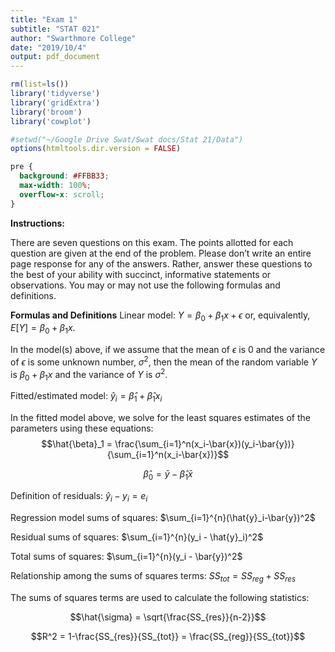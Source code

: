```yaml
---
title: "Exam 1"
subtitle: "STAT 021"
author: "Swarthmore College"
date: "2019/10/4"
output: pdf_document 
---
```


```r
rm(list=ls())
library('tidyverse')
library('gridExtra')
library('broom')
library('cowplot')

#setwd("~/Google Drive Swat/Swat docs/Stat 21/Data")
options(htmltools.dir.version = FALSE)
```

```css
pre {
  background: #FFBB33;
  max-width: 100%;
  overflow-x: scroll;
}
```


\begin{flushright}Name: $\underline{\hspace{5cm}}$ \end{flushright}



**Instructions:** 

There are seven questions on this exam. The points allotted for each question are given at the end of the problem. Please don't write an entire page response for any of the answers. Rather, answer these questions to the best of your ability with succinct, informative statements or observations. You may or may not use the following formulas and definitions.  



**Formulas and Definitions**
Linear model: $Y = \beta_0 + \beta_1 x + \epsilon$  or, equivalently, $E[Y] = \beta_0 + \beta_1 x$.


In the model(s) above, if we assume that the mean of $\epsilon$ is $0$ and the variance of $\epsilon$ is some unknown number, $\sigma^2$, then the mean of the random variable $Y$ is $\beta_0 + \beta_1x$ and the variance of $Y$ is $\sigma^2$.


Fitted/estimated model: $\hat{y}_{i} = \hat{\beta}_1 + \hat{\beta}_1x_i$


In the fitted model above, we solve for the least squares estimates of the parameters using these equations: 
$$\hat{\beta}_1 = \frac{\sum_{i=1}^n(x_i-\bar{x})(y_i-\bar{y})}{\sum_{i=1}^n(x_i-\bar{x})}$$ 

$$\hat{\beta}_0 = \bar{y} - \hat{\beta}_1\bar{x}$$


Definition of residuals: $\hat{y}_{i} - y_{i} = e_i$


Regression model sums of squares: $\sum_{i=1}^{n}(\hat{y}_i-\bar{y})^2$ 


Residual sums of squares: $\sum_{i=1}^{n}(y_i - \hat{y}_i)^2$ 


Total sums of squares: $\sum_{i=1}^{n}(y_i - \bar{y})^2$ 


Relationship among the sums of squares terms: $SS_{tot} = SS_{reg} + SS_{res}$

The sums of squares terms are used to calculate the following statistics: 

$$\hat{\sigma} = \sqrt{\frac{SS_{res}}{n-2}}$$ 

$$R^2 = 1-\frac{SS_{res}}{SS_{tot}} = \frac{SS_{reg}}{SS_{tot}}$$ 
